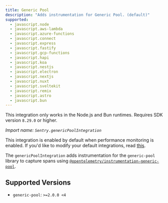 ```yaml
---
title: Generic Pool
description: "Adds instrumentation for Generic Pool. (default)"
supported:
  - javascript.node
  - javascript.aws-lambda
  - javascript.azure-functions
  - javascript.connect
  - javascript.express
  - javascript.fastify
  - javascript.gcp-functions
  - javascript.hapi
  - javascript.koa
  - javascript.nestjs
  - javascript.electron
  - javascript.nextjs
  - javascript.nuxt
  - javascript.sveltekit
  - javascript.remix
  - javascript.astro
  - javascript.bun
---
```


<Alert level="info">

This integration only works in the Node.js and Bun runtimes. Requires SDK version `8.29.0` or higher.

</Alert>

_Import name: `Sentry.genericPoolIntegration`_

This integration is enabled by default when performance monitoring is enabled. If you'd like to modify your default integrations, read [this](./../#modifying-default-integrations).

The `genericPoolIntegration` adds instrumentation for the `generic-pool` library to capture spans using [`@opentelemetry/instrumentation-generic-pool`](https://www.npmjs.com/package/@opentelemetry/instrumentation-generic-pool).

## Supported Versions

- `generic-pool`: `>=2.0.0 <4`
